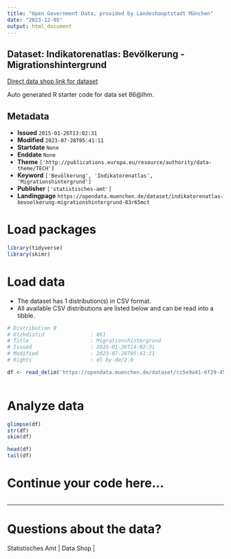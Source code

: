 ```yaml
---
title: "Open Government Data, provided by Landeshauptstadt München"
date: "2023-12-05"
output: html_document
---
```


## Dataset: Indikatorenatlas: Bevölkerung - Migrationshintergrund

[Direct data shop link for dataset](https://opendata.muenchen.de/dataset/indikatorenatlas-bevoelkerung-migrationshintergrund-83r65mct)

Auto generated R starter code for data set 86@lhm.

## Metadata

- **Issued** `2015-01-26T13:02:31`
- **Modified** `2023-07-28T05:41:11`
- **Startdate** `None`
- **Enddate** `None`
- **Theme** `['http://publications.europa.eu/resource/authority/data-theme/TECH']`
- **Keyword** `['Bevölkerung', 'Indikatorenatlas', 'Migrationshintergrund']`
- **Publisher** `['statistisches-amt']`
- **Landingpage** `https://opendata.muenchen.de/dataset/indikatorenatlas-bevoelkerung-migrationshintergrund-83r65mct`


# Load packages

```r

library(tidyverse)
library(skimr)

```

# Load data

-   The dataset has 1 distribution(s) in CSV format.
-   All available CSV distributions are listed below and can be read into a tibble.

```r

# Distribution 0
# Ktzhdistid               : 861
# Title                    : Migrationshintergrund
# Issued                   : 2015-01-26T14:02:31
# Modified                 : 2023-07-28T05:41:11
# Rights                   : dl-by-de/2.0

df <- read_delim('https://opendata.muenchen.de/dataset/cc5e9a41-6f29-458a-b8e1-103da957a333/resource/f98bf568-c84d-4f9f-b3d3-ebc985933f7b/download/indikat_bevoelkerung_migrationshintergrund_240723.csv')



```

# Analyze data

```r

glimpse(df)
str(df)
skim(df)

head(df)
tail(df)

```

# Continue your code here...

```r

```

------------------------------------------------------------------------

# Questions about the data?

Statistisches Amt | Data Shop | 
